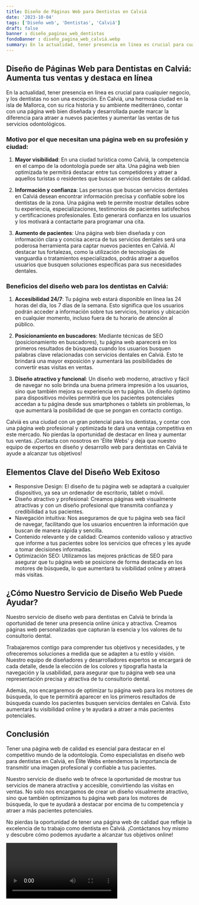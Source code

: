 ```yaml
---
title: Diseño de Páginas Web para Dentistas en Calviá
date: '2023-10-04'
tags: ['Diseño web', 'Dentistas', 'Calviá']
draft: false
banner : diseño_paginas_web_dentistas
fondoBanner : diseño_pagina_web_calviá.webp
summary: En la actualidad, tener presencia en línea es crucial para cualquier negocio, y los dentistas no son una excepción. En Calviá, una hermosa ciudad en la isla de Mallorca, con su rica historia y su ambiente mediterráneo, contar con una página web bien diseñada y desarrollada puede marcar la diferencia para atraer a nuevos pacientes y aumentar las ventas de tus servicios odontológicos.
---
```


## Diseño de Páginas Web para Dentistas en Calviá: Aumenta tus ventas y destaca en línea

En la actualidad, tener presencia en línea es crucial para cualquier negocio, y los dentistas no son una excepción. En Calviá, una hermosa ciudad en la isla de Mallorca, con su rica historia y su ambiente mediterráneo, contar con una página web bien diseñada y desarrollada puede marcar la diferencia para atraer a nuevos pacientes y aumentar las ventas de tus servicios odontológicos.

### Motivo por el que necesitan una página web en su profesión y ciudad:

1. **Mayor visibilidad**: En una ciudad turística como Calviá, la competencia en el campo de la odontología puede ser alta. Una página web bien optimizada te permitirá destacar entre tus competidores y atraer a aquellos turistas o residentes que buscan servicios dentales de calidad.

2. **Información y confianza**: Las personas que buscan servicios dentales en Calviá desean encontrar información precisa y confiable sobre los dentistas de la zona. Una página web te permite mostrar detalles sobre tu experiencia, especializaciones, testimonios de pacientes satisfechos y certificaciones profesionales. Esto generará confianza en los usuarios y los motivará a contactarte para programar una cita.

3. **Aumento de pacientes**: Una página web bien diseñada y con información clara y concisa acerca de tus servicios dentales será una poderosa herramienta para captar nuevos pacientes en Calviá. Al destacar tus fortalezas, como la utilización de tecnologías de vanguardia o tratamientos especializados, podrás atraer a aquellos usuarios que busquen soluciones específicas para sus necesidades dentales.

### Beneficios del diseño web para los dentistas en Calviá:

1. **Accesibilidad 24/7**: Tu página web estará disponible en línea las 24 horas del día, los 7 días de la semana. Esto significa que los usuarios podrán acceder a información sobre tus servicios, horarios y ubicación en cualquier momento, incluso fuera de tu horario de atención al público. 

2. **Posicionamiento en buscadores**: Mediante técnicas de SEO (posicionamiento en buscadores), tu página web aparecerá en los primeros resultados de búsqueda cuando los usuarios busquen palabras clave relacionadas con servicios dentales en Calviá. Esto te brindará una mayor exposición y aumentará las posibilidades de convertir esas visitas en ventas.

3. **Diseño atractivo y funcional**: Un diseño web moderno, atractivo y fácil de navegar no solo brinda una buena primera impresión a los usuarios, sino que también mejora su experiencia en tu página. Un diseño óptimo para dispositivos móviles permitirá que los pacientes potenciales accedan a tu página desde sus smartphones o tablets sin problemas, lo que aumentará la posibilidad de que se pongan en contacto contigo.

Calviá es una ciudad con un gran potencial para los dentistas, y contar con una página web profesional y optimizada te dará una ventaja competitiva en este mercado. No pierdas la oportunidad de destacar en línea y aumentar tus ventas. ¡Contacta con nosotros en 'Élite Webs' y deja que nuestro equipo de expertos en diseño y desarrollo web para dentistas en Calviá te ayude a alcanzar tus objetivos!

<GifSeo />

<Cta />

## Elementos Clave del Diseño Web Exitoso

- Responsive Design: El diseño de tu página web se adaptará a cualquier dispositivo, ya sea un ordenador de escritorio, tablet o móvil.
- Diseño atractivo y profesional: Creamos páginas web visualmente atractivas y con un diseño profesional que transmita confianza y credibilidad a tus pacientes.
- Navegación intuitiva: Nos aseguramos de que tu página web sea fácil de navegar, facilitando que los usuarios encuentren la información que buscan de manera rápida y sencilla.
- Contenido relevante y de calidad: Creamos contenido valioso y atractivo que informe a tus pacientes sobre los servicios que ofreces y les ayude a tomar decisiones informadas.
- Optimización SEO: Utilizamos las mejores prácticas de SEO para asegurar que tu página web se posicione de forma destacada en los motores de búsqueda, lo que aumentará tu visibilidad online y atraerá más visitas.

## ¿Cómo Nuestro Servicio de Diseño Web Puede Ayudar?

Nuestro servicio de diseño web para dentistas en Calviá te brinda la oportunidad de tener una presencia online única y atractiva. Creamos páginas web personalizadas que capturan la esencia y los valores de tu consultorio dental.

Trabajaremos contigo para comprender tus objetivos y necesidades, y te ofreceremos soluciones a medida que se adapten a tu estilo y visión. Nuestro equipo de diseñadores y desarrolladores expertos se encargará de cada detalle, desde la elección de los colores y tipografía hasta la navegación y la usabilidad, para asegurar que tu página web sea una representación precisa y atractiva de tu consultorio dental.

Además, nos encargaremos de optimizar tu página web para los motores de búsqueda, lo que te permitirá aparecer en los primeros resultados de búsqueda cuando los pacientes busquen servicios dentales en Calviá. Esto aumentará tu visibilidad online y te ayudará a atraer a más pacientes potenciales.

## Conclusión

Tener una página web de calidad es esencial para destacar en el competitivo mundo de la odontología. Como especialistas en diseño web para dentistas en Calviá, en Élite Webs entendemos la importancia de transmitir una imagen profesional y confiable a tus pacientes.

Nuestro servicio de diseño web te ofrece la oportunidad de mostrar tus servicios de manera atractiva y accesible, convirtiendo las visitas en ventas. No solo nos encargamos de crear un diseño visualmente atractivo, sino que también optimizamos tu página web para los motores de búsqueda, lo que te ayudará a destacar por encima de tu competencia y atraer a más pacientes potenciales.

No pierdas la oportunidad de tener una página web de calidad que refleje la excelencia de tu trabajo como dentista en Calviá. ¡Contáctanos hoy mismo y descubre cómo podemos ayudarte a alcanzar tus objetivos online!

<Video />

<CtaBot job='Dentistas' city='Calviá'/>

<Gmaps query='Calviá+españa+maps' />